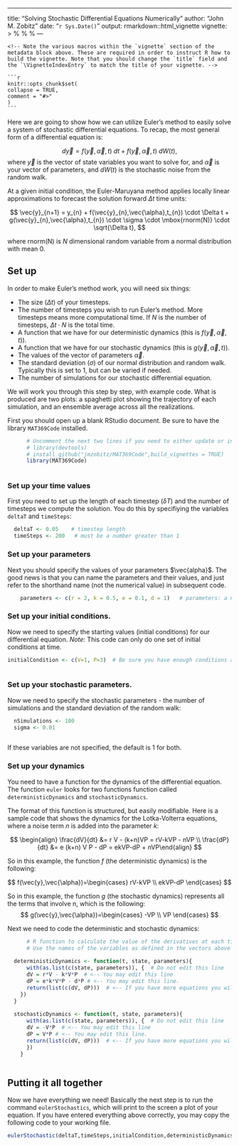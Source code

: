 ---
  title: "Solving Stochastic Differential Equations Numerically"
author: "John M. Zobitz"
date: "`r Sys.Date()`"
output: rmarkdown::html_vignette
vignette: >
  %\VignetteIndexEntry{Numerical SDEs}
    %\VignetteEngine{knitr::rmarkdown}
    %\VignetteEncoding{UTF-8}
    ---
    
    <!-- Note the various macros within the `vignette` section of the metadata block above. These are required in order to instruct R how to build the vignette. Note that you should change the `title` field and the `\VignetteIndexEntry` to match the title of your vignette. -->
    
    ```r
    knitr::opts_chunk$set(
    collapse = TRUE,
    comment = "#>"
    )
    ```
    
Here we are going to show how we can utilize Euler's method to easily solve a system of stochastic differential equations.  To recap, the most general form of a differential equation is: 

$$ \displaystyle d\vec{y} = f(\vec{y},\vec{\alpha},t) \; dt + f(\vec{y},\vec{\alpha},t) \; dW(t), $$
where $\vec{y}$ is the vector of state variables you want to solve for, and $\vec{\alpha}$ is your vector of parameters, and $dW(t)$ is the stochastic noise from the random walk.
      
At a given initial condition, the Euler-Maruyana method applies locally linear approximations to forecast the solution forward $\Delta t$ time units:
      
$$ \vec{y}_{n+1} = y_{n} + f(\vec{y}_{n},\vec{\alpha},t_{n}) \cdot \Delta t + g(\vec{y}_{n},\vec{\alpha},t_{n}) \cdot \sigma \cdot \mbox{rnorm(N)} \cdot \sqrt{\Delta t}, $$
      
where rnorm(N) is $N$ dimensional random variable from a normal distribution with mean 0.
  
## Set up
      
In order to make Euler's method work, you will need six things:
        
- The size ($\Delta t$) of your timesteps.
- The number of timesteps you wish to run Euler's method.  More timesteps means more computational time.  If $N$ is the number of timesteps, $\Delta t \cdot N$ is the total time.
- A function that we have for our deterministic dynamics (this is $\displaystyle f(\vec{y},\vec{\alpha},t)$).
- A function that we have for our stochastic dynamics (this is $\displaystyle g(\vec{y},\vec{\alpha},t)$).
- The values of the vector of parameters $\vec{\alpha}$.
- The standard deviation ($\sigma$) of our normal distribution and random walk.  Typically this is set to 1, but can be varied if needed.
- The number of simulations for our stochastic differential equation.
      
We will work you through this step by step, with example code.  What is produced are two plots: a spaghetti plot showing the trajectory of each simulation, and an ensemble average across all the realizations.
      
First you should open up a blank RStudio document.  Be sure to have the library `MAT369Code` installed.
      
```r
      # Uncomment the next two lines if you need to either update or install the MAT 369 Code
      # library(devtools)
      # install_github("jmzobitz/MAT369Code",build_vignettes = TRUE)
      library(MAT369Code)
      
```
      
      
### Set up your time values

First you need to set up the length of each timestep ($\delta T$) and the number of timesteps we compute the solution.  You do this by specifiying the variables `deltaT` and `timeSteps`:
```r
  deltaT <- 0.05    # timestep length
  timeSteps <- 200   # must be a number greater than 1
```
      
      
### Set up your parameters
Next you should specify the values of your parameters $\vec{alpha}$.  The good news is that you can name the parameters and their values, and just refer to the shorthand name (not the numerical value) in subsequent code.
      
```r
    parameters <- c(r = 2, k = 0.5, e = 0.1, d = 1)   # parameters: a named vector
```
      
### Set up your initial conditions.
Now we need to specify the starting values (initial conditions) for our differential equation.  *Note:* This code can only do one set of initial conditions at time.
      
```r
      
initialCondition <- c(V=1, P=3)  # Be sure you have enough conditions as you do variables.
      
```
      
### Set up your stochastic parameters.
Now we need to specify the stochastic parameters - the number of simulations and the standard deviation of the random walk:
      
```r
      
  nSimulations <- 100
  sigma <- 0.01
      
```

If these variables are not specified, the default is 1 for both.        
      
### Set up your dynamics
You need to have a function for the dynamics of the differential equation.  The function `euler` looks for two functions function called `deterministicDynamics` and `stochasticDynamics`.
      
The format of this function is structured, but easily modifiable.  Here is a sample code that shows the dynamics for the Lotka-Volterra equations, where a noise term $n$ is added into the parameter $k$:

$$ \begin{align} \frac{dV}{dt} &= r V - (k+n)VP = rV-kVP - nVP \\ \frac{dP}{dt} &= e (k+n) V P - dP = ekVP-dP + nVP\end{align} $$

So in this example, the function $f$ (the deterministic dynamics) is the following:

$$ f(\vec{y},\vec{\alpha})=\begin{cases} rV-kVP \\ ekVP-dP \end{cases} $$

So in this example, the function $g$  (the stochastic dynamics) represents all the terms that involve n, which is the following:
$$ g(\vec{y},\vec{\alpha})=\begin{cases} -VP \\ VP \end{cases} $$  

Next we need to code the deterministic and stochastic dynamics:
```r
      # R function to calculate the value of the derivatives at each time value
      # Use the names of the variables as defined in the vectors above
      
  deterministicDynamics <- function(t, state, parameters){
      with(as.list(c(state, parameters)), {  # Do not edit this line
      dV = r*V - k*V*P  # <-- You may edit this line
      dP = e*k*V*P - d*P # <-- You may edit this line.
      return(list(c(dV, dP)))  # <-- If you have more equations you will need to list the dVariables
    })
  }
      
  stochasticDynamics <- function(t, state, parameters){
      with(as.list(c(state, parameters)), {  # Do not edit this line
      dV = -V*P  # <-- You may edit this line
      dP = V*P # <-- You may edit this line.
      return(list(c(dV, dP)))  # <-- If you have more equations you will need to list the dVariables
      })
    }
     
```

## Putting it all together
      
Now we have everything we need!  Basically the next step is to run the command `eulerStochastics`, which will print to the screen a plot of your equation. If you have entered everything above correctly, you may copy the following code to your working file.
      

      
```r
eulerStochastic(deltaT,timeSteps,initialCondition,deterministicDynamics,stochasticDynamics,parameters,nSimulations,sigma)
```
      
      

      
